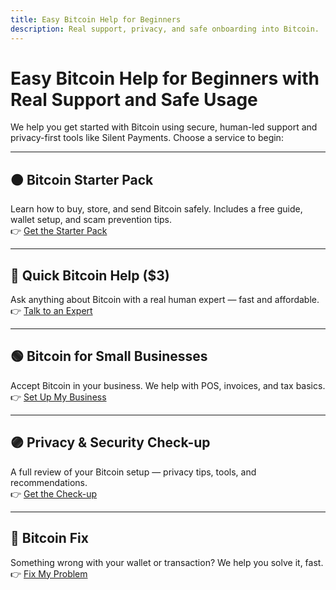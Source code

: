 ```yaml
---
title: Easy Bitcoin Help for Beginners
description: Real support, privacy, and safe onboarding into Bitcoin.
---
```


# Easy Bitcoin Help for Beginners with Real Support and Safe Usage

We help you get started with Bitcoin using secure, human-led support and privacy-first tools like Silent Payments. Choose a service to begin:

---

## 🟠 Bitcoin Starter Pack  
Learn how to buy, store, and send Bitcoin safely. Includes a free guide, wallet setup, and scam prevention tips.  
👉 [Get the Starter Pack](/bitcoin-starter-pack)

---

## 🔵 Quick Bitcoin Help ($3)  
Ask anything about Bitcoin with a real human expert — fast and affordable.  
👉 [Talk to an Expert](/quick-bitcoin-help)

---

## 🟢 Bitcoin for Small Businesses  
Accept Bitcoin in your business. We help with POS, invoices, and tax basics.  
👉 [Set Up My Business](/bitcoin-for-small-businesses)

---

## 🟣 Privacy & Security Check-up  
A full review of your Bitcoin setup — privacy tips, tools, and recommendations.  
👉 [Get the Check-up](/privacy-checkup)

---

## 🔴 Bitcoin Fix  
Something wrong with your wallet or transaction? We help you solve it, fast.  
👉 [Fix My Problem](/bitcoin-fix)
